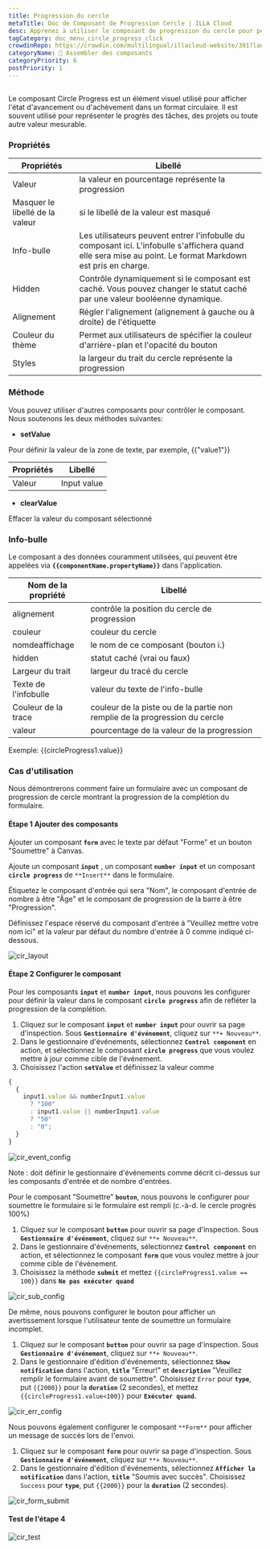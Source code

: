 ```yaml
---
title: Progression du cercle
metaTitle: Doc de Composant de Progression Cercle | ILLA Cloud
desc: Apprenez à utiliser le composant de progression du cercle pour personnaliser et décorer votre application dans ILLA Cloud.
tagCategory: doc_menu_circle_progress_click
crowdinRepo: https://crowdin.com/multilingual/illacloud-website/391?languages=fr&filter=basic&value=0
categoryName: 🧬 Assembler des composants
categoryPriority: 6
postPriority: 1
---
```


## <h2 hidden>Quel est le progrès du Cercle ?</h2>

Le composant Circle Progress est un élément visuel utilisé pour afficher l'état d'avancement ou d'achèvement dans un format circulaire. Il est souvent utilisé pour représenter le progrès des tâches, des projets ou toute autre valeur mesurable.

### Propriétés

| Propriétés                      | Libellé                                                                                                                                                      |
| ------------------------------- | ------------------------------------------------------------------------------------------------------------------------------------------------------------ |
| Valeur                          | la valeur en pourcentage représente la progression                                                                                                           |
| Masquer le libellé de la valeur | si le libellé de la valeur est masqué                                                                                                                        |
| Info-bulle                      | Les utilisateurs peuvent entrer l'infobulle du composant ici. L'infobulle s'affichera quand elle sera mise au point. Le format Markdown est pris en charge.  |
| Hidden                          | Contrôle dynamiquement si le composant est caché. Vous pouvez changer le statut caché par une valeur booléenne dynamique.                                    |
| Alignement                      | Régler l'alignement (alignement à gauche ou à droite) de l'étiquette                                                                                         |
| Couleur du thème                | Permet aux utilisateurs de spécifier la couleur d'arrière-plan et l'opacité du bouton                                                                        |
| Styles                          | la largeur du trait du cercle représente la progression                                                                                                      |

### Méthode

Vous pouvez utiliser d'autres composants pour contrôler le composant. Nous soutenons les deux méthodes suivantes:

-   **setValue**

Pour définir la valeur de la zone de texte, par exemple, {{"value1"}}

| Propriétés  | Libellé     |
| ----------- | ----------- |
| Valeur      | Input value |

-   **clearValue**

Effacer la valeur du composant sélectionné

### Info-bulle

Le composant a des données couramment utilisées, qui peuvent être appelées via **`{{componentName.propertyName}}`** dans l'application.

| Nom de la propriété    | Libellé                                                                     |
| ---------------------- | --------------------------------------------------------------------------- |
| alignement             | contrôle la position du cercle de progression                               |
| couleur                | couleur du cercle                                                           |
| nomdeaffichage         | le nom de ce composant (bouton i.)                                          |
| hidden                 | statut caché (vrai ou faux)                                                 |
| Largeur du trait       | largeur du tracé du cercle                                                  |
| Texte de l'infobulle   | valeur du texte de l'info-bulle                                             |
| Couleur de la trace    | couleur de la piste ou de la partie non remplie de la progression du cercle |
| valeur                 | pourcentage de la valeur de la progression                                  |

Exemple: {{circleProgress1.value}}

### Cas d'utilisation

Nous démontrerons comment faire un formulaire avec un composant de progression de cercle montrant la progression de la complétion du formulaire.

#### Étape 1 Ajouter des composants

Ajouter un composant **`form`** avec le texte par défaut "Forme" et un bouton "Soumettre" à Canvas.

Ajoute un composant **`input`** , un composant **`number input`** et un composant **`circle progress`** de `**Insert**` dans le formulaire.

Étiquetez le composant d'entrée qui sera "Nom", le composant d'entrée de nombre à être "Âge" et le composant de progression de la barre à être "Progression".

Définissez l'espace réservé du composant d'entrée à "Veuillez mettre votre nom ici" et la valeur par défaut du nombre d'entrée à 0 comme indiqué ci-dessous.

![cir_layout](https://cdn.illacloud.com/official-website/img/official-site/components/cir_layout.jpg)

#### Étape 2 Configurer le composant

Pour les composants **`input`** et **`number input`**, nous pouvons les configurer pour définir la valeur dans le composant **`circle progress`** afin de refléter la progression de la complétion.

1.  Cliquez sur le composant **`input`** et **`number input`** pour ouvrir sa page d'inspection. Sous **`Gestionnaire d'événement`**, cliquez sur `**+ Nouveau**`.
2.  Dans le gestionnaire d'événements, sélectionnez **`Control component`** en action, et sélectionnez le composant **`circle progress`** que vous voulez mettre à jour comme cible de l'événement.
3.  Choisissez l'action **`setValue`** et définissez la valeur comme

```jsx
{
  {
    input1.value && numberInput1.value
      ? "100"
      : input1.value || numberInput1.value
      ? "50"
      : "0";
  }
}
```

![cir_event_config](https://cdn.illacloud.com/official-website/img/official-site/components/cir_event_config.jpg)

Note : doit définir le gestionnaire d'événements comme décrit ci-dessus sur les composants d'entrée et de nombre d'entrées.

Pour le composant "Soumettre" **`bouton`**, nous pouvons le configurer pour soumettre le formulaire si le formulaire est rempli (c.-à-d. le cercle progrès 100%)

1.  Cliquez sur le composant **`button`** pour ouvrir sa page d'inspection. Sous **`Gestionnaire d'événement`**, cliquez sur `**+ Nouveau**`.
2.  Dans le gestionnaire d'événements, sélectionnez **`Control component`** en action, et sélectionnez le composant **`form`** que vous voulez mettre à jour comme cible de l'événement.
3.  Choisissez la méthode **`submit`** et mettez `{{circleProgress1.value == 100}}` dans **`Ne pas exécuter quand`**

![cir_sub_config](https://cdn.illacloud.com/official-website/img/official-site/components/cir_sub_config.jpg)

De même, nous pouvons configurer le bouton pour afficher un avertissement lorsque l'utilisateur tente de soumettre un formulaire incomplet.

1.  Cliquez sur le composant **`button`** pour ouvrir sa page d'inspection. Sous **`Gestionnaire d'événement`**, cliquez sur `**+ Nouveau**`.
2.  Dans le gestionnaire d'édition d'événements, sélectionnez **`Show notification`** dans l'action, **`title`** "Erreur!" et **`description`** "Veuillez remplir le formulaire avant de soumettre". Choisissez `Error` pour **`type`**, put `{{2000}}` pour la **`duration`** (2 secondes), et mettez `{{circleProgress1.value<100}}` pour **`Exécuter quand`.**

![cir_err_config](https://cdn.illacloud.com/official-website/img/official-site/components/cir_err_config.jpg)

Nous pouvons également configurer le composant `**Form**` pour afficher un message de succès lors de l'envoi.

1.  Cliquez sur le composant **`form`** pour ouvrir sa page d'inspection. Sous **`Gestionnaire d'événement`**, cliquez sur `**+ Nouveau**`.
2.  Dans le gestionnaire d'édition d'événements, sélectionnez **`Afficher la notification`** dans l'action, **`title`** "Soumis avec succès". Choisissez `Success` pour **`type`**, put `{{2000}}` pour la **`duration`** (2 secondes).

![cir_form_submit](https://cdn.illacloud.com/official-website/img/official-site/components/cir_form_submiy.jpg)

#### Test de l'étape 4

![cir_test](https://cdn.illacloud.com/official-website/img/official-site/components/cir_test.gif)
